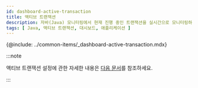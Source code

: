 ```yaml
---
id: dashboard-active-transaction
title: 액티브 트랜잭션
description: 자바(Java) 모니터링에서 현재 진행 중인 트랜잭션을 실시간으로 모니터링하고 분석하는 액티브 트랜잭션 기능을 안내합니다. 애플리케이션의 트랜잭션 URL, SQL, HTTP 호출 정보를 조회하고, 트랜잭션의 상태를 구분하여 파악할 수 있습니다. 이를 통해 지연 구간을 식별하고 문제 해결에 필요한 상세 정보를 얻을 수 있습니다.
tags: [ Java, 액티브 트랜잭션, 대시보드, 애플리케이션 ]
---
```


{@include: ../common-items/_dashboard-active-transaction.mdx}  

:::note

액티브 트랜잭션 설정에 관한 자세한 내용은 [다음 문서](active-transactions)를 참조하세요.

:::
